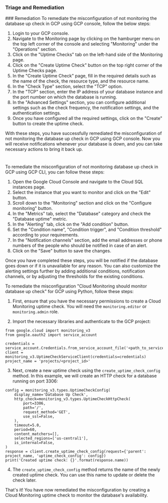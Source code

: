
### Triage and Remediation
<Tabs>
<Tab title='Remediation'>
### Remediation

<AccordionGroup>
<Accordion title='Using Console' defaultOpen='true'>
To remediate the misconfiguration of not monitoring the database up check in GCP using GCP console, follow the below steps:

1. Login to your GCP console.
2. Navigate to the Monitoring page by clicking on the hamburger menu on the top left corner of the console and selecting "Monitoring" under the "Operations" section.
3. Click on the "Uptime Checks" tab on the left-hand side of the Monitoring page.
4. Click on the "Create Uptime Check" button on the top right corner of the Uptime Checks page.
5. In the "Create Uptime Check" page, fill in the required details such as the name of the check, the resource type, and the resource name.
6. In the "Check Type" section, select the "TCP" option.
7. In the "TCP" section, enter the IP address of your database instance and the port number on which the database is running.
8. In the "Advanced Settings" section, you can configure additional settings such as the check frequency, the notification settings, and the authentication settings.
9. Once you have configured all the required settings, click on the "Create" button to create the uptime check.

With these steps, you have successfully remediated the misconfiguration of not monitoring the database up check in GCP using GCP console. Now you will receive notifications whenever your database is down, and you can take necessary actions to bring it back up.

#
</Accordion>

<Accordion title='Using CLI'>
To remediate the misconfiguration of not monitoring database up check in GCP using GCP CLI, you can follow these steps:

1. Open the Google Cloud Console and navigate to the Cloud SQL instances page.
2. Select the instance that you want to monitor and click on the "Edit" button.
3. Scroll down to the "Monitoring" section and click on the "Configure monitoring" button.
4. In the "Metrics" tab, select the "Database" category and check the "Database uptime" metric.
5. In the "Alerting" tab, click on the "Add condition" button.
6. Set the "Condition name", "Condition trigger", and "Condition threshold" according to your requirements.
7. In the "Notification channels" section, add the email addresses or phone numbers of the people who should be notified in case of an alert.
8. Click on the "Save" button to save the changes.

Once you have completed these steps, you will be notified if the database goes down or if it is unavailable for any reason. You can also customize the alerting settings further by adding additional conditions, notification channels, or by adjusting the thresholds for the existing conditions.
</Accordion>

<Accordion title='Using Python'>
To remediate the misconfiguration "Cloud Monitoring should monitor database up check" for GCP using Python, follow these steps:

1. First, ensure that you have the necessary permissions to create a Cloud Monitoring uptime check. You will need the `monitoring.editor` or `monitoring.admin` role.

2. Import the necessary libraries and authenticate to the GCP project:

```
from google.cloud import monitoring_v3
from google.oauth2 import service_account

credentials = service_account.Credentials.from_service_account_file('<path_to_service_account_file>')
client = monitoring_v3.UptimeCheckServiceClient(credentials=credentials)
project_name = 'projects/<project_id>'
```

3. Next, create a new uptime check using the `create_uptime_check_config` method. In this example, we will create an HTTP check for a database running on port 3306:

```
config = monitoring_v3.types.UptimeCheckConfig(
    display_name='Database Up Check',
    http_check=monitoring_v3.types.UptimeCheckHttpCheck(
        port=3306,
        path='/',
        request_method='GET',
        use_ssl=False,
    ),
    timeout=5.0,
    period=60,
    content_matchers=[],
    selected_regions=['us-central1'],
    is_internal=False,
)
response = client.create_uptime_check_config(request={'parent': project_name, 'uptime_check_config': config})
print('Created uptime check: {}'.format(response.name))
```

4. The `create_uptime_check_config` method returns the name of the newly created uptime check. You can use this name to update or delete the check later.

That's it! You have now remediated the misconfiguration by creating a Cloud Monitoring uptime check to monitor the database's availability.
</Accordion>

</AccordionGroup>
</Tab>
</Tabs>
